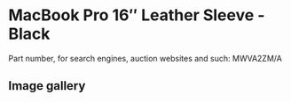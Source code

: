 
# MacBook Pro 16″ Leather Sleeve - Black

Part number, for search engines, auction websites and such: MWVA2ZM/A

## Image gallery

<div style={{ width: "768px" }}>
  <GalleryComponent
    images={[
      {
        original: "/everysource/MWVA2.webp",
        thumbnail: "/everypreview/MWVA2.webp",
      },
      {
        original: "/everysource/MWVA2_AV1.webp",
        thumbnail: "/everypreview/MWVA2_AV1.webp",
      },
      {
        original: "/everysource/MWVA2_AV2_SILVER.webp",
        thumbnail: "/everypreview/MWVA2_AV2_SILVER.webp",
      },
      {
        original: "/everysource/MWVA2_AV2_SPACE_GRAY.webp",
        thumbnail: "/everypreview/MWVA2_AV2_SPACE_GRAY.webp",
      }
    ]}
  />
</div>